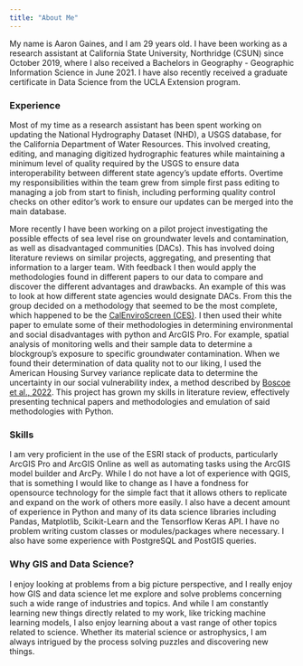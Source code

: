 ```yaml
---
title: "About Me"
---
```


My name is Aaron Gaines, and I am 29 years old. I have been working as a research assistant at California State University, Northridge (CSUN) since October 2019, where I also received a Bachelors in Geography - Geographic Information Science in June 2021. I have also recently received a graduate certificate in Data Science from the UCLA Extension program.

### **Experience**

Most of my time as a research assistant has been spent working on updating the National Hydrography Dataset (NHD), a USGS database, for the California Department of Water Resources. This involved creating, editing, and managing digitized hydrographic features while maintaining a minimum level of quality required by the USGS to ensure data interoperability between different state agency’s update efforts. Overtime my responsibilities within the team grew from simple first pass editing to managing a job from start to finish, including performing quality control checks on other editor's work to ensure our updates can be merged into the main database.

More recently I have been working on a pilot project investigating the possible effects of sea level rise on groundwater levels and contamination, as well as disadvantaged communities (DACs). This has involved doing literature reviews on similar projects, aggregating, and presenting that information to a larger team. With feedback I then would apply the methodologies found in different papers to our data to compare and discover the different advantages and drawbacks. An example of this was to look at how different state agencies would designate DACs. From this the group decided on a methodology that seemed to be the most complete, which happened to be the [CalEnviroScreen (CES)](https://oehha.ca.gov/calenviroscreen/report/calenviroscreen-40). I then used their white paper to emulate some of their methodologies in determining environmental and social disadvantages with python and ArcGIS Pro.  For example, spatial analysis of monitoring wells and their sample data to determine a blockgroup's exposure to specific groundwater contamination. When we found their determination of data quality not to our liking, I used the American Housing Survey variance replicate data to determine the uncertainty in our social vulnerability index, a method described by [Boscoe et al., 2022](https://doi.org/10.1016%2Fj.ssmph.2022.101078). This project has grown my skills in literature review, effectively presenting technical papers and methodologies and emulation of said methodologies with Python.

### **Skills**

I am very proficient in the use of the ESRI stack of products, particularly ArcGIS Pro and ArcGIS Online as well as automating tasks using the ArcGIS model builder and ArcPy. While I do not have a lot of experience with QGIS, that is something I would like to change as I have a fondness for opensource technology for the simple fact that it allows others to replicate and expand on the work of others more easily. I also have a decent amount of experience in Python and many of its data science libraries including Pandas, Matplotlib, Scikit-Learn and the Tensorflow Keras API. I have no problem writing custom classes or modules/packages where necessary. I also have some experience with PostgreSQL and PostGIS queries.

### **Why GIS and Data Science?**

I enjoy looking at problems from a big picture perspective, and I really enjoy how GIS and data science let me explore and solve problems concerning such a wide range of industries and topics. And while I am constantly learning new things directly related to my work, like tricking machine learning models, I also enjoy learning about a vast range of other topics related to science. Whether its material science or astrophysics, I am always intrigued by the process solving puzzles and discovering new things.
